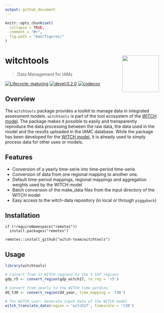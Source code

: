 ```yaml
---
output: github_document
---
```


<!-- README.md is generated from README.Rmd. Please edit that file -->

```r
knitr::opts_chunk$set(
  collapse = TRUE,
  comment = "#>",
  fig.path = "man/figures/"
)
```

# witchtools <img src="man/figures/logo.png" align="right" alt="" width="120" />

> Data Management for IAMs

<!-- badges: start -->
[![Lifecycle: maturing](https://img.shields.io/badge/lifecycle-maturing-blue.svg)](https://www.tidyverse.org/lifecycle/#maturing)
[![devel:0.2.0](https://img.shields.io/badge/devel%20version-0.2.0-green.svg)](https://github.com/witch-team/witchtools)
[![codecov](https://codecov.io/gh/witch-team/witchtools/branch/master/graph/badge.svg)](https://codecov.io/gh/witch-team/witchtools)
<!-- badges: end -->

## Overview

The `witchtools` package provides a toolkit to manage data in integrated 
assessment models. 
`witchtools` is part of the tool ecosystem of the 
[WITCH model](https://www.witchmodel.org).
The package makes it possible to easily and transparently 
reproduce the data processing between the raw data, 
the data used in the model and the results uploaded in the IAMC database.
While the package has been developed for the 
[WITCH model](https://www.witchmodel.org), it is already used 
to simply process data for other uses or models.

## Features

- Conversion of a yearly time-serie into time-period time-serie.
- Conversion of data from one regional mapping to another one.
- Default time-period mappings, regional mappings and 
aggregation weights used by the WITCH model
- Batch conversion of the make_data files from the input directory of the WITCH model
- Easy access to the witch-data repository (in local or through `piggyback`)

## Installation

```
if (!requireNamespace("remotes"))
  install.packages("remotes")

remotes::install_github("witch-team/witchtools")
```

## Usage

```r
library(witchtools)

# Convert from 17 WITCH regions to the 5 SSP regions 
gdp_r5 <- convert_region(gdp_witch17, to_reg = 'r5')

# Convert from yearly to the WITCH time perdios
dd_t30 <- convert_region(dd_year, time_mapping = 't30')

# for WITCH user: Generate input data of the WITCH model
witch_translate_data(region = 'witch17', timescale = 't30')

```


